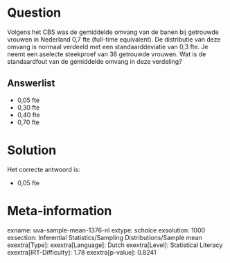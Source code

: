 Question
========

Volgens het CBS was de gemiddelde omvang van de banen bij getrouwde
vrouwen in Nederland 0,7 fte (full-time equivalent). De distributie van
deze omvang is normaal verdeeld met een standaarddeviatie van 0,3 fte.
Je neemt een aselecte steekproef van 36 getrouwde vrouwen. Wat is de
standaardfout van de gemiddelde omvang in deze verdeling?

Answerlist
----------

* 0,05 fte
* 0,30 fte
* 0,40 fte
* 0,70 fte

Solution
========

Het correcte antwoord is: 

* 0,05 fte

Meta-information
================
exname: uva-sample-mean-1376-nl
extype: schoice
exsolution: 1000
exsection: Inferential Statistics/Sampling Distributions/Sample mean
exextra[Type]: 
exextra[Language]: Dutch
exextra[Level]: Statistical Literacy
exextra[IRT-Difficulty]: 1.78
exextra[p-value]: 0.8241
